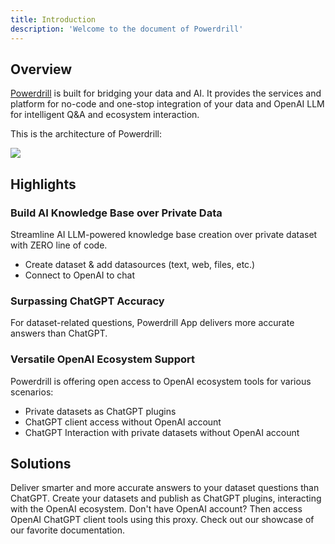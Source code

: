 ```yaml
---
title: Introduction
description: 'Welcome to the document of Powerdrill'
---
```


## Overview

[Powerdrill](https://powerdrill.ai/) is built for bridging your data and AI. It provides the services and platform for no-code and one-stop integration of your data and OpenAI LLM for intelligent Q&A and ecosystem interaction.

This is the architecture of Powerdrill:

<Frame>
  <img src="/images/archi.png" style={{ borderRadius: '0.5rem' }} />
</Frame>

## Highlights

### Build AI Knowledge Base over Private Data

Streamline AI LLM-powered knowledge base creation over private dataset with ZERO line of code.

- Create dataset & add datasources (text, web, files, etc.)
- Connect to OpenAI to chat

### Surpassing ChatGPT Accuracy

For dataset-related questions, Powerdrill App delivers more accurate answers than ChatGPT.

### Versatile OpenAI Ecosystem Support

Powerdrill is offering open access to OpenAI ecosystem tools for various scenarios:

- Private datasets as ChatGPT plugins
- ChatGPT client access without OpenAI account
- ChatGPT Interaction with private datasets without OpenAI account

## Solutions

<CardGroup cols={2}>
  <Card
    title="Chat App over Dataset"
    icon="stars"
    href="/solutions/chat-app"
  >
    Deliver smarter and more accurate answers to your dataset questions than ChatGPT.
  </Card>
  <Card
    title="Dataset as ChatGPT Plugin"
    icon="stars"
    href="/solutions/dataset-chatgpt-plugin"
  >
    Create your datasets and publish as ChatGPT plugins, interacting with the OpenAI ecosystem.
  </Card>
  <Card
    title="OpenAI LLM Chat Proxy"
    icon="stars"
    href="/solutions/proxy"
  >
    Don't have OpenAI account? Then access OpenAI ChatGPT client tools using this proxy.
  </Card>
  <Card
    title="OpenAI LLM Chat Proxy with Dataset"
    icon="stars"
    href="/solutions/dataset-proxy"
  >
    Check out our showcase of our favorite documentation.
  </Card>
</CardGroup>
